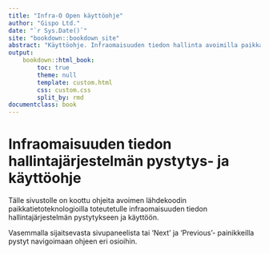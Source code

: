 ```yaml
---
title: "Infra-O Open käyttöohje"
author: "Gispo Ltd."
date: "`r Sys.Date()`"
site: "bookdown::bookdown_site"
abstract: "Käyttöohje. Infraomaisuuden tiedon hallinta avoimilla paikkatietoteknologioilla (QGIS + PostgreSQL/PostGIS). "
output:
    bookdown::html_book:
        toc: true
        theme: null
        template: custom.html
        css: custom.css
        split_by: rmd
documentclass: book
---
```


# Infraomaisuuden tiedon hallintajärjestelmän pystytys- ja käyttöohje

Tälle sivustolle on koottu ohjeita avoimen lähdekoodin paikkatietoteknologioilla toteutetulle infraomaisuuden tiedon hallintajärjestelmän pystytykseen ja käyttöön.

Vasemmalla sijaitsevasta sivupaneelista tai 'Next' ja 'Previous'- painikkeilla pystyt navigoimaan ohjeen eri osioihin.